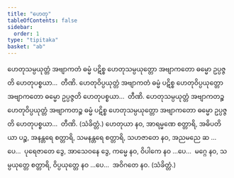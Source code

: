 ```yaml
---
title: "ဟေတု"
tableOfContents: false
sidebar:
  order: 1
type: "tipitaka"
basket: "ab"
---
```



<DynamicBreadcrumb />

<Division number="39">

<Paragraph number="1343">
ဟေတုသမ္ပယုတ္တံ အဗျာကတံ ဓမ္မံ ပဋိစ္စ ဟေတုသမ္ပယုတ္တော အဗျာကတော ဓမ္မော ဥပ္ပဇ္ဇတိ ဟေတုပစ္စယာ…  တီဏိ.
</Paragraph>

<Paragraph number="1344">
ဟေတုဝိပ္ပယုတ္တံ အဗျာကတံ ဓမ္မံ ပဋိစ္စ ဟေတုဝိပ္ပယုတ္တော အဗျာကတော ဓမ္မော ဥပ္ပဇ္ဇတိ ဟေတုပစ္စယာ…  တီဏိ.
</Paragraph>

<Paragraph number="1345">
ဟေတုသမ္ပယုတ္တံ အဗျာကတဉ္စ ဟေတုဝိပ္ပယုတ္တံ အဗျာကတဉ္စ ဓမ္မံ ပဋိစ္စ ဟေတုသမ္ပယုတ္တော အဗျာကတော ဓမ္မော ဥပ္ပဇ္ဇတိ ဟေတုပစ္စယာ…  တီဏိ. (သံခိတ္တံ.)
</Paragraph>

</Division>
<Division number="40">

<Paragraph number="1346">
ဟေတုယာ နဝ, အာရမ္မဏေ စတ္တာရိ, အဓိပတိယာ ပဉ္စ, အနန္တရေ စတ္တာရိ, သမနန္တရေ စတ္တာရိ, သဟဇာတေ နဝ, အညမညေ ဆ …ပေ…  ပုရေဇာတေ ဒွေ, အာသေဝနေ ဒွေ, ကမ္မေ နဝ, ဝိပါကေ နဝ …ပေ…  မဂ္ဂေ နဝ, သမ္ပယုတ္တေ စတ္တာရိ, ဝိပ္ပယုတ္တေ နဝ …ပေ…  အဝိဂတေ နဝ. (သံခိတ္တံ.)
</Paragraph>
</Division>